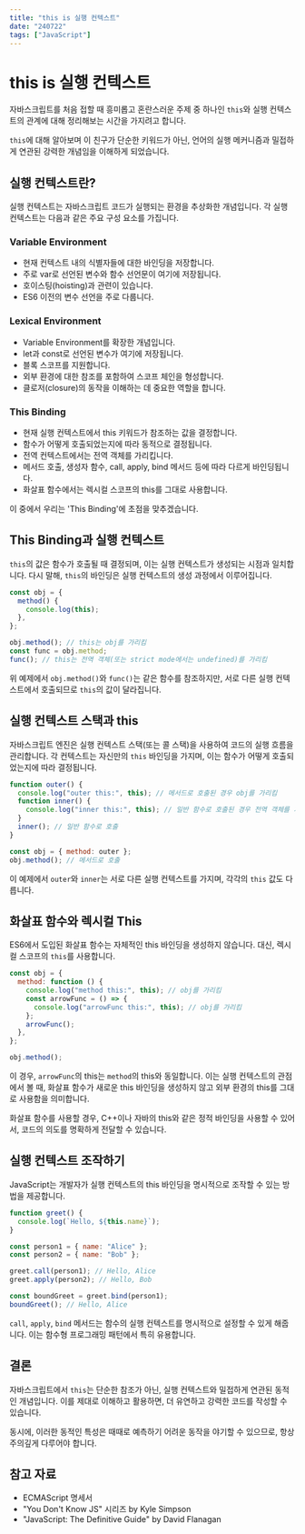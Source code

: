 ```yaml
---
title: "this is 실행 컨텍스트"
date: "240722"
tags: ["JavaScript"]
---
```


# this is 실행 컨텍스트

자바스크립트를 처음 접할 때 흥미롭고 혼란스러운 주제 중 하나인 `this`와 실행 컨텍스트의 관계에 대해 정리해보는 시간을 가지려고 합니다.

`this`에 대해 알아보며 이 친구가 단순한 키워드가 아닌, 언어의 실행 메커니즘과 밀접하게 연관된 강력한 개념임을 이해하게 되었습니다.

## 실행 컨텍스트란?

실행 컨텍스트는 자바스크립트 코드가 실행되는 환경을 추상화한 개념입니다. 각 실행 컨텍스트는 다음과 같은 주요 구성 요소를 가집니다.

### Variable Environment

- 현재 컨텍스트 내의 식별자들에 대한 바인딩을 저장합니다.
- 주로 var로 선언된 변수와 함수 선언문이 여기에 저장됩니다.
- 호이스팅(hoisting)과 관련이 있습니다.
- ES6 이전의 변수 선언을 주로 다룹니다.

### Lexical Environment

- Variable Environment를 확장한 개념입니다.
- let과 const로 선언된 변수가 여기에 저장됩니다.
- 블록 스코프를 지원합니다.
- 외부 환경에 대한 참조를 포함하여 스코프 체인을 형성합니다.
- 클로저(closure)의 동작을 이해하는 데 중요한 역할을 합니다.

### This Binding

- 현재 실행 컨텍스트에서 this 키워드가 참조하는 값을 결정합니다.
- 함수가 어떻게 호출되었는지에 따라 동적으로 결정됩니다.
- 전역 컨텍스트에서는 전역 객체를 가리킵니다.
- 메서드 호출, 생성자 함수, call, apply, bind 메서드 등에 따라 다르게 바인딩됩니다.
- 화살표 함수에서는 렉시컬 스코프의 this를 그대로 사용합니다.

이 중에서 우리는 'This Binding'에 초점을 맞추겠습니다.

## This Binding과 실행 컨텍스트

`this`의 값은 함수가 호출될 때 결정되며, 이는 실행 컨텍스트가 생성되는 시점과 일치합니다. 다시 말해, `this`의 바인딩은 실행 컨텍스트의 생성 과정에서 이루어집니다.

```javascript
const obj = {
  method() {
    console.log(this);
  },
};

obj.method(); // this는 obj를 가리킴
const func = obj.method;
func(); // this는 전역 객체(또는 strict mode에서는 undefined)를 가리킴
```

위 예제에서 `obj.method()`와 `func()`는 같은 함수를 참조하지만, 서로 다른 실행 컨텍스트에서 호출되므로 `this`의 값이 달라집니다.

## 실행 컨텍스트 스택과 this

자바스크립트 엔진은 실행 컨텍스트 스택(또는 콜 스택)을 사용하여 코드의 실행 흐름을 관리합니다. 각 컨텍스트는 자신만의 `this` 바인딩을 가지며, 이는 함수가 어떻게 호출되었는지에 따라 결정됩니다.

```javascript
function outer() {
  console.log("outer this:", this); // 메서드로 호출된 경우 obj를 가리킴
  function inner() {
    console.log("inner this:", this); // 일반 함수로 호출된 경우 전역 객체를 가리킴
  }
  inner(); // 일반 함수로 호출
}

const obj = { method: outer };
obj.method(); // 메서드로 호출
```

이 예제에서 `outer`와 `inner`는 서로 다른 실행 컨텍스트를 가지며, 각각의 `this` 값도 다릅니다.

## 화살표 함수와 렉시컬 This

ES6에서 도입된 화살표 함수는 자체적인 this 바인딩을 생성하지 않습니다. 대신, 렉시컬 스코프의 `this`를 사용합니다.

```javascript
const obj = {
  method: function () {
    console.log("method this:", this); // obj를 가리킴
    const arrowFunc = () => {
      console.log("arrowFunc this:", this); // obj를 가리킴
    };
    arrowFunc();
  },
};

obj.method();
```

이 경우, `arrowFunc`의 this는 `method`의 this와 동일합니다. 이는 실행 컨텍스트의 관점에서 볼 때, 화살표 함수가 새로운 this 바인딩을 생성하지 않고 외부 환경의 this를 그대로 사용함을 의미합니다.

화살표 함수를 사용할 경우, C++이나 자바의 this와 같은 정적 바인딩을 사용할 수 있어서, 코드의 의도를 명확하게 전달할 수 있습니다.

## 실행 컨텍스트 조작하기

JavaScript는 개발자가 실행 컨텍스트의 this 바인딩을 명시적으로 조작할 수 있는 방법을 제공합니다.

```javascript
function greet() {
  console.log(`Hello, ${this.name}`);
}

const person1 = { name: "Alice" };
const person2 = { name: "Bob" };

greet.call(person1); // Hello, Alice
greet.apply(person2); // Hello, Bob

const boundGreet = greet.bind(person1);
boundGreet(); // Hello, Alice
```

`call`, `apply`, `bind` 메서드는 함수의 실행 컨텍스트를 명시적으로 설정할 수 있게 해줍니다. 이는 함수형 프로그래밍 패턴에서 특히 유용합니다.

## 결론

자바스크립트에서 `this`는 단순한 참조가 아닌, 실행 컨텍스트와 밀접하게 연관된 동적인 개념입니다. 이를 제대로 이해하고 활용하면, 더 유연하고 강력한 코드를 작성할 수 있습니다.

동시에, 이러한 동적인 특성은 때때로 예측하기 어려운 동작을 야기할 수 있으므로, 항상 주의깊게 다루어야 합니다.

## 참고 자료

- ECMAScript 명세서
- "You Don't Know JS" 시리즈 by Kyle Simpson
- "JavaScript: The Definitive Guide" by David Flanagan
